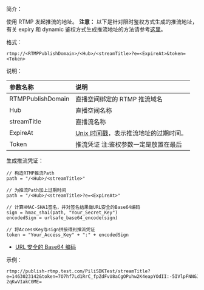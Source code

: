 简介：

使用 RTMP 发起推流的地址。
**注意：** 以下是针对限时鉴权方式生成的推流地址，有关 expiry 和 dynamic 鉴权方式生成推流地址的方法请参考[这里](https://developer.qiniu.com/pili/api/6678/push-the-current-authentication)。

格式：

```
rtmp://<RTMPPublishDomain>/<Hub>/<streamTitle>?e=<ExpireAt>&token=<Token>
```

说明：

| 参数名称| 说明 |
| :----------- |:--------------------------------------------------------------- |
| RTMPPublishDomain | 直播空间绑定的 RTMP 推流域名 |
| Hub | 直播空间名称 |
| streamTitle | 直播流名称 |
| ExpireAt | [Unix 时间戳](/kodo/glossary/u)，表示推流地址的过期时间。 |
| Token | 推流凭证 注:鉴权参数一定是放置在最后  |

生成推流凭证：

```
// 构造RTMP推流Path
path = "/<Hub>/<streamTitle>"

// 为推流Path加上过期时间
path = "/<Hub>/<streamTitle>?e=<ExpireAt>"

// 计算HMAC-SHA1签名，并对签名结果做URL安全的Base64编码
sign = hmac_sha1(path, "Your_Secret_Key")
encodedSign = urlsafe_base64_encode(sign)

// 将AccessKey与sign拼接得到推流凭证
token = "Your_Access_Key" + ":" + encodedSign
```

* [URL 安全的 Base64 编码](/kodo/manual/appendix)

示例：

```
rtmp://publish-rtmp.test.com/PiliSDKTest/streamTitle?e=1463023142&token=7O7hf7Ld1RrC_fpZdFvU8aCgOPuhw2K4eapYOdII:-5IVlpFNNGJHwv-2qKwVIakC0ME=
```